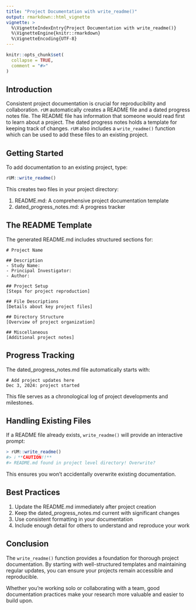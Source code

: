 ```yaml
---
title: "Project Documentation with write_readme()"
output: rmarkdown::html_vignette
vignette: >
  %\VignetteIndexEntry{Project Documentation with write_readme()}
  %\VignetteEngine{knitr::rmarkdown}
  %\VignetteEncoding{UTF-8}
---
```


```r
knitr::opts_chunk$set(
  collapse = TRUE,
  comment = "#>"
)
```

## Introduction

Consistent project documentation is crucial for reproducibility and collaboration. `rUM` automatically creates a README file and a dated progress notes file. The README file has information that someone would read first to learn about a project. The dated progress notes holds a template for keeping track of changes. `rUM` also includes a `write_readme()` function which can be used to add these files to an existing project.

## Getting Started

To add documentation to an existing project, type:

````r
rUM::write_readme()
````

This creates two files in your project directory:

1. README.md: A comprehensive project documentation template
1. dated_progress_notes.md: A progress tracker

## The README Template

The generated README.md includes structured sections for:

````
# Project Name

## Description
- Study Name: 
- Principal Investigator: 
- Author: 

## Project Setup
[Steps for project reproduction]

## File Descriptions
[Details about key project files]

## Directory Structure
[Overview of project organization]

## Miscellaneous
[Additional project notes]
````

## Progress Tracking

The dated_progress_notes.md file automatically starts with:

````
# Add project updates here
Dec 3, 2024: project started
````

This file serves as a chronological log of project developments and milestones.

## Handling Existing Files

If a README file already exists, `write_readme()` will provide an interactive prompt:

````r
> rUM::write_readme()
#> ℹ **CAUTION!!**
#> README.md found in project level directory! Overwrite?
````

This ensures you won't accidentally overwrite existing documentation.

## Best Practices

1. Update the README.md immediately after project creation
1. Keep the dated_progress_notes.md current with significant changes
1. Use consistent formatting in your documentation
1. Include enough detail for others to understand and reproduce your work

## Conclusion
The `write_readme()` function provides a foundation for thorough project documentation. By starting with well-structured templates and maintaining regular updates, you can ensure your projects remain accessible and reproducible.

Whether you're working solo or collaborating with a team, good documentation practices make your research more valuable and easier to build upon.
